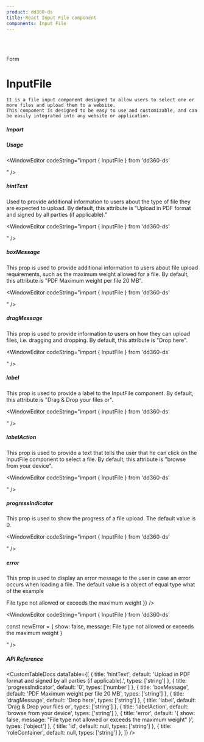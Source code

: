 ```yaml
---
product: dd360-ds
title: React Input File component
components: Input File
---
```


<br id='top' />
<br />

<Label>Form</Label>

# <span name="floating-nav">InputFile</span>

    It is a file input component designed to allow users to select one or more files and upload them to a website.
    This component is designed to be easy to use and customizable, and can be easily integrated into any website or application.

##### <span name="floating-nav">Import</span>

<WindowEditor codeString="import { InputFile } from 'dd360-ds'" />
<WindowEditor codeString="import InputFile from 'dd360-ds/InputFile'" />

##### <span name="floating-nav">Usage</span>

<ContainerComponentDoc className="gap-y-2">
    <InputFile />
</ContainerComponentDoc>

<WindowEditor codeString="import { InputFile } from 'dd360-ds'

<InputFile />" />

##### <span name="floating-nav">hintText</span>

Used to provide additional information to users about the type of file they are expected to upload. 
By default, this attribute is "Upload in PDF format and signed by all parties (if applicable)."

<ContainerComponentDoc className="gap-y-2">
    <InputFile hintText='Upload in PDF' />
</ContainerComponentDoc>

<WindowEditor codeString="import { InputFile } from 'dd360-ds'

<InputFile hintText='Upload in PDF' />" />

##### <span name="floating-nav">boxMessage</span>

This prop is used to provide additional information to users about file upload requirements, such as the maximum weight allowed for a file. 
By default, this attribute is "PDF Maximum weight per file 20 MB".

<ContainerComponentDoc className="gap-y-2">
    <InputFile boxMessage='PDF Maximum weight per file 3 MB' />
</ContainerComponentDoc>

<WindowEditor codeString="import { InputFile } from 'dd360-ds'

<InputFile boxMessage='PDF Maximum weight per file 3 MB' />" />

##### <span name="floating-nav">dragMessage</span>

This prop is used to provide information to users on how they can upload files, i.e. dragging and dropping.
By default, this attribute is "Drop here".

<ContainerComponentDoc className="gap-y-2">
    <InputFile dragMessage='Drop here' />
</ContainerComponentDoc>

<WindowEditor codeString="import { InputFile } from 'dd360-ds'

<InputFile dragMessage='Drop here' />" />

##### <span name="floating-nav">label</span>

 This prop is used to provide a label to the InputFile component. 
 By default, this attribute is "Drag & Drop your files or".

<ContainerComponentDoc className="gap-y-2">
    <InputFile label='Drag & Drop your files or' />
</ContainerComponentDoc>

<WindowEditor codeString="import { InputFile } from 'dd360-ds'

<InputFile label='Drag & Drop your files or' />" />

##### <span name="floating-nav">labelAction</span>

 This prop is used to provide a text that tells the user that he can click on the InputFile component to select a file.
 By default, this attribute is "browse from your device".

<ContainerComponentDoc className="gap-y-2">
    <InputFile labelAction='browse from your device' />
</ContainerComponentDoc>

<WindowEditor codeString="import { InputFile } from 'dd360-ds'

<InputFile labelAction='browse from your device' />" />

##### <span name="floating-nav">progressIndicator</span>

This prop is used to show the progress of a file upload. 
The default value is 0.

<ContainerComponentDoc className="gap-y-2">
    <InputFile progressIndicator={50} />
</ContainerComponentDoc>

<WindowEditor codeString="import { InputFile } from 'dd360-ds'

<InputFile progressIndicator={50} />" />

##### <span name="floating-nav">error</span>

This prop is used to display an error message to the user in case an error occurs when loading a file.
The default value is a object of equal type what of the example

<ContainerComponentDoc className="gap-y-2">
    <InputFile
        error={{
            show: false,
            message: <span>File type not allowed or exceeds the maximum weight</span>
        }}
    />
</ContainerComponentDoc>

<WindowEditor codeString="import { InputFile } from 'dd360-ds'

const newError = { show: false, message: <span>File type not allowed or exceeds the maximum weight</span> }

<InputFile error={newError} />" />

##### <span name="floating-nav">API Reference</span>

<CustomTableDocs
    dataTable={[
        {
            title: 'hintText',
            default: 'Upload in PDF format and signed by all parties (if applicable).',
            types: ['string']
        },
        { title: 'progressIndicator', default: '0', types: ['number'] },
        { title: 'boxMessage', default: 'PDF Maximum weight per file 20 MB', types: ['string'] },
        { title: 'dragMessage', default: 'Drop here', types: ['string'] },
        { title: 'label', default: 'Drag & Drop your files or', types: ['string'] },
        { title: 'labelAction', default: 'browse from your device', types: ['string'] },
        { title: 'error', default: '{ show: false, message: "File type not allowed or exceeds the maximum weight" }', types: ['object'] },
        { title: 'id', default: null, types: ['string'] },
        { title: 'roleContainer', default: null, types: ['string'] },
    ]}
/>

<BackAndForwardController />